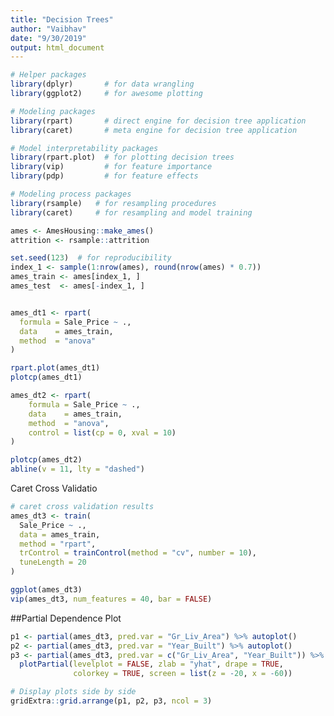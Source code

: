 ---
title: "Decision Trees"
author: "Vaibhav"
date: "9/30/2019"
output: html_document
---

```{r}
# Helper packages
library(dplyr)       # for data wrangling
library(ggplot2)     # for awesome plotting

# Modeling packages
library(rpart)       # direct engine for decision tree application
library(caret)       # meta engine for decision tree application

# Model interpretability packages
library(rpart.plot)  # for plotting decision trees
library(vip)         # for feature importance
library(pdp)         # for feature effects

# Modeling process packages
library(rsample)   # for resampling procedures
library(caret)     # for resampling and model training

ames <- AmesHousing::make_ames()
attrition <- rsample::attrition
```



```{r}

set.seed(123)  # for reproducibility
index_1 <- sample(1:nrow(ames), round(nrow(ames) * 0.7))
ames_train <- ames[index_1, ]
ames_test  <- ames[-index_1, ]


ames_dt1 <- rpart(
  formula = Sale_Price ~ .,
  data    = ames_train,
  method  = "anova"
)

rpart.plot(ames_dt1)
plotcp(ames_dt1)


```



```{r}
ames_dt2 <- rpart(
    formula = Sale_Price ~ .,
    data    = ames_train,
    method  = "anova", 
    control = list(cp = 0, xval = 10)
)

plotcp(ames_dt2)
abline(v = 11, lty = "dashed")
```
Caret Cross Validatio
```{r}
# caret cross validation results
ames_dt3 <- train(
  Sale_Price ~ .,
  data = ames_train,
  method = "rpart",
  trControl = trainControl(method = "cv", number = 10),
  tuneLength = 20
)

ggplot(ames_dt3)
vip(ames_dt3, num_features = 40, bar = FALSE)

```


##Partial Dependence Plot
```{r}
p1 <- partial(ames_dt3, pred.var = "Gr_Liv_Area") %>% autoplot()
p2 <- partial(ames_dt3, pred.var = "Year_Built") %>% autoplot()
p3 <- partial(ames_dt3, pred.var = c("Gr_Liv_Area", "Year_Built")) %>% 
  plotPartial(levelplot = FALSE, zlab = "yhat", drape = TRUE, 
              colorkey = TRUE, screen = list(z = -20, x = -60))

# Display plots side by side
gridExtra::grid.arrange(p1, p2, p3, ncol = 3)

```


